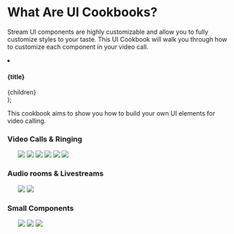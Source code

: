 # What Are UI Cookbooks?
Stream UI components are highly customizable and allow you to fully customize styles to your taste. This UI Cookbook will walk you through how to customize each component in your video call.

  <li
    style={{
      backgroundColor: '#d3d3d3',
      borderRadius: '2px',
      color: '#d3d3d3',
      width: '250px',
      height: '200px',
      float: 'left',
      padding: '0.5rem',
      'list-style-type': 'none',
    }}
  >
    <h4>{title}</h4>
    {children}
  </li>
);

This cookbook aims to show you how to build your own UI elements for video calling.

### Video Calls & Ringing

<div>
  <ol style={{ display: 'inline-block' }}>
    <CookbookCard title='Replacing Call Controls'>
      <img
        src={require('../assets/cookbook/replacing-call-controls.png').default}
      />
    </CookbookCard>
    <CookbookCard title='Custom label &amp; indicators'>
      <img
        src={
          require('../assets/cookbook/removing-label-and-indicators.png')
            .default
        }
      />
    </CookbookCard>
    <CookbookCard title='Custom Video Layout'>
      <img
        src={require('../assets/cookbook/custom-video-layout.png').default}
      />
    </CookbookCard>
    <CookbookCard title='Incoming Call'>
      <img src={require('../assets/cookbook/incoming-call.png').default} />
    </CookbookCard>
    <CookbookCard title='Lobby/Preview'>
      <img src={require('../assets/cookbook/lobby-preview.png').default} />
    </CookbookCard>
    <CookbookCard title='No-video fallback'>
      <img
        src={require('../assets/cookbook/no-video-fallback-avatar.png').default}
      />
    </CookbookCard>
  </ol>
</div>

### Audio rooms & Livestreams

<div>
  <ol style={{ display: 'inline-block' }}>
    <CookbookCard title='Permission Requests'>
      <img
        src={require('../assets/cookbook/permission-requests.png').default}
      />
    </CookbookCard>
    <CookbookCard title='Audio volume Indicator'>
      <img
        src={require('../assets/cookbook/audio-volume-indicator.png').default}
      />
    </CookbookCard>
  </ol>
</div>

### Small Components

<div>
  <ol style={{ display: 'inline-block' }}>
    <CookbookCard title='Network Quality Indicator'>
      <img src={require('../assets/cookbook/network-quality.png').default} />
    </CookbookCard>
    <CookbookCard title='Speaking While Muted'>
      <img
        src={require('../assets/cookbook/speaking-while-muted.png').default}
      />
    </CookbookCard>
    <CookbookCard title='Connection Unstable'>
      <img
        src={require('../assets/cookbook/connection-unstable.png').default}
      />
    </CookbookCard>
  </ol>
</div>
